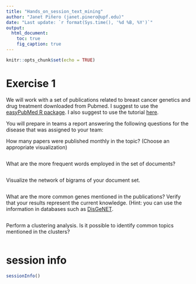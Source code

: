 ```yaml
---
title: "Hands_on_session_text_mining"
author: "Janet Piñero (janet.pinero@upf.edu)"
date: "Last update: `r format(Sys.time(), '%d %B, %Y')`"      
output:
  html_document:
    toc: true
    fig_caption: true
---
```


```r
knitr::opts_chunk$set(echo = TRUE)
```


# Exercise 1

We will work with a set of publications related to breast cancer genetics and drug treatment downloaded from Pubmed. I suggest to use the [easyPubMed R package](https://cran.r-project.org/web/packages/easyPubMed/vignettes/getting_started_with_easyPubMed.html). 
I also suggest to use the tutorial [here](https://www.tidytextmining.com/index.html).


You will prepare in teams a report answering the following questions for the disease that was assigned to your team:  

How many papers were published monthly in the topic? (Choose an appropriate visualization)  


```r

```

What are the more frequent words employed in the set of documents?  


```r

```

Visualize the network of bigrams of your document set.  


```r

```

What are the more common genes  mentioned in the publications? Verify that your results represent the current knowledge. (Hint: you can use the information in databases such as [DisGeNET](https://www.disgenet.org/). 


```r

```


Perform a clustering analysis. Is it possible to identify common topics mentioned in the clusters?  


```r

```



# session info {.unnumbered}

```r
sessionInfo()
```
